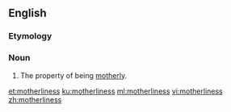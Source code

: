 ==English==

===Etymology===
{{suffix|en|motherly|ness}}

===Noun===
{{en-noun|-}}

# The property of being [[motherly]].

[[et:motherliness]]
[[ku:motherliness]]
[[ml:motherliness]]
[[vi:motherliness]]
[[zh:motherliness]]
